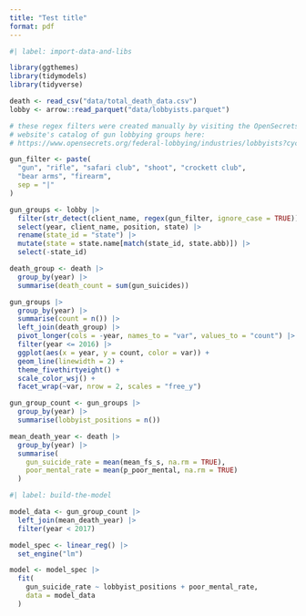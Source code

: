 ```yaml
---
title: "Test title"
format: pdf
---
```


```r
#| label: import-data-and-libs

library(ggthemes)
library(tidymodels)
library(tidyverse)

death <- read_csv("data/total_death_data.csv")
lobby <- arrow::read_parquet("data/lobbyists.parquet")

# these regex filters were created manually by visiting the OpenSecrets
# website's catalog of gun lobbying groups here:
# https://www.opensecrets.org/federal-lobbying/industries/lobbyists?cycle=2024&id=Q13

gun_filter <- paste(
  "gun", "rifle", "safari club", "shoot", "crockett club", 
  "bear arms", "firearm",
  sep = "|"
)

gun_groups <- lobby |>
  filter(str_detect(client_name, regex(gun_filter, ignore_case = TRUE))) |>
  select(year, client_name, position, state) |>
  rename(state_id = "state") |>
  mutate(state = state.name[match(state_id, state.abb)]) |>
  select(-state_id)
```

```r
death_group <- death |>
  group_by(year) |>
  summarise(death_count = sum(gun_suicides))

gun_groups |>
  group_by(year) |>
  summarise(count = n()) |>
  left_join(death_group) |>
  pivot_longer(cols = -year, names_to = "var", values_to = "count") |>
  filter(year <= 2016) |>
  ggplot(aes(x = year, y = count, color = var)) +
  geom_line(linewidth = 2) +
  theme_fivethirtyeight() +
  scale_color_wsj() +
  facet_wrap(~var, nrow = 2, scales = "free_y")
```

```r
gun_group_count <- gun_groups |>
  group_by(year) |>
  summarise(lobbyist_positions = n())

mean_death_year <- death |>
  group_by(year) |>
  summarise(
    gun_suicide_rate = mean(mean_fs_s, na.rm = TRUE),
    poor_mental_rate = mean(p_poor_mental, na.rm = TRUE)
  )
```

```r
#| label: build-the-model

model_data <- gun_group_count |>
  left_join(mean_death_year) |>
  filter(year < 2017)

model_spec <- linear_reg() |>
  set_engine("lm")

model <- model_spec |>
  fit(
    gun_suicide_rate ~ lobbyist_positions + poor_mental_rate,
    data = model_data
  )
```


